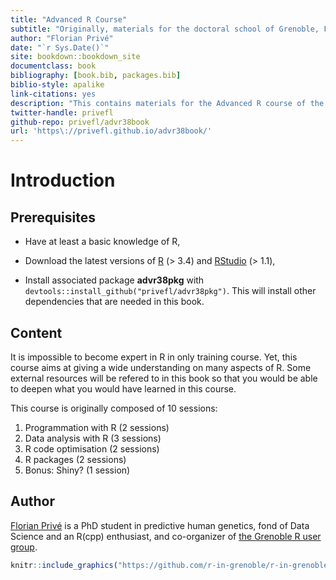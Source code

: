 ```yaml
--- 
title: "Advanced R Course"
subtitle: "Originally, materials for the doctoral school of Grenoble, France"
author: "Florian Privé"
date: "`r Sys.Date()`"
site: bookdown::bookdown_site
documentclass: book
bibliography: [book.bib, packages.bib]
biblio-style: apalike
link-citations: yes
description: "This contains materials for the Advanced R course of the doctoral school of Grenoble, France (2018)."
twitter-handle: privefl
github-repo: privefl/advr38book
url: 'https\://privefl.github.io/advr38book/'
---
```



# Introduction {-}

## Prerequisites {-}

- Have at least a basic knowledge of R,

- Download the latest versions of [R](https://www.r-project.org/) (> 3.4) and [RStudio](https://www.rstudio.com/products/rstudio/download/#download) (> 1.1),

- Install associated package **advr38pkg** with `devtools::install_github("privefl/advr38pkg")`. This will install other dependencies that are needed in this book.

## Content {-}

It is impossible to become expert in R in only training course. Yet, this course aims at giving a wide understanding on many aspects of R. Some external resources will be refered to in this book so that you would be able to deepen what you would have learned in this course.

This course is originally composed of 10 sessions:

1. Programmation with R (2 sessions)
2. Data analysis with R (3 sessions)
3. R code optimisation (2 sessions)
4. R packages (2 sessions)
5. Bonus: Shiny? (1 session)


## Author {-}

[Florian Privé](https://privefl.github.io/) is a PhD student in predictive human genetics, fond of Data Science and an R(cpp) enthusiast, and co-organizer of [the Grenoble R user group](https://r-in-grenoble.github.io/).

```r
knitr::include_graphics("https://github.com/r-in-grenoble/r-in-grenoble.github.io/raw/master/hexsticker.png")
```
